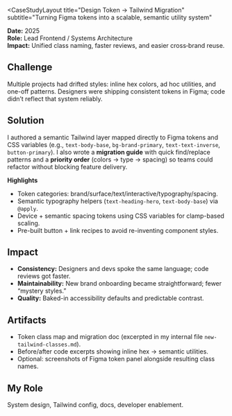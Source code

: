
<CaseStudyLayout
  title="Design Token → Tailwind Migration"
  subtitle="Turning Figma tokens into a scalable, semantic utility system"
>
**Date:** 2025  
**Role:** Lead Frontend / Systems Architecture  
**Impact:** Unified class naming, faster reviews, and easier cross‑brand reuse.

## Challenge
Multiple projects had drifted styles: inline hex colors, ad hoc utilities, and one-off patterns. Designers were shipping consistent tokens in Figma; code didn’t reflect that system reliably.

## Solution
I authored a semantic Tailwind layer mapped directly to Figma tokens and CSS variables (e.g., `text-body-base`, `bg-brand-primary`, `text-text-inverse`, `button-primary`). I also wrote a **migration guide** with quick find/replace patterns and a **priority order** (colors → type → spacing) so teams could refactor without blocking feature delivery.

**Highlights**
- Token categories: brand/surface/text/interactive/typography/spacing.
- Semantic typography helpers (`text-heading-hero`, `text-body-base`) via `@apply`.
- Device + semantic spacing tokens using CSS variables for clamp-based scaling.
- Pre-built button + link recipes to avoid re-inventing component styles.

## Impact
- **Consistency:** Designers and devs spoke the same language; code reviews got faster.
- **Maintainability:** New brand onboarding became straightforward; fewer “mystery styles.”
- **Quality:** Baked-in accessibility defaults and predictable contrast.

## Artifacts
- Token class map and migration doc (excerpted in my internal file `new-tailwind-classes.md`).
- Before/after code excerpts showing inline hex → semantic utilities.
- Optional: screenshots of Figma token panel alongside resulting class names.

## My Role
System design, Tailwind config, docs, developer enablement.
</CaseStudyLayout>